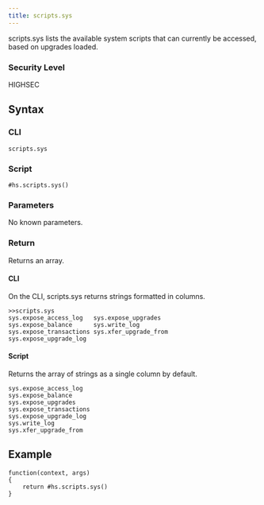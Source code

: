 ```yaml
---
title: scripts.sys
---
```


scripts.sys lists the available system scripts that can currently be accessed, based on upgrades loaded.

### Security Level

HIGHSEC

## Syntax

### CLI

```
scripts.sys
```

### Script

```
#hs.scripts.sys()
```

### Parameters

No known parameters.

### Return

Returns an array.

#### CLI

On the CLI, scripts.sys returns strings formatted in columns.

```
>>scripts.sys
sys.expose_access_log   sys.expose_upgrades
sys.expose_balance      sys.write_log
sys.expose_transactions sys.xfer_upgrade_from
sys.expose_upgrade_log
```

#### Script

Returns the array of strings as a single column by default.

```
sys.expose_access_log
sys.expose_balance
sys.expose_upgrades
sys.expose_transactions
sys.expose_upgrade_log
sys.write_log
sys.xfer_upgrade_from
```

## Example

```
function(context, args)
{
	return #hs.scripts.sys()
}
```
